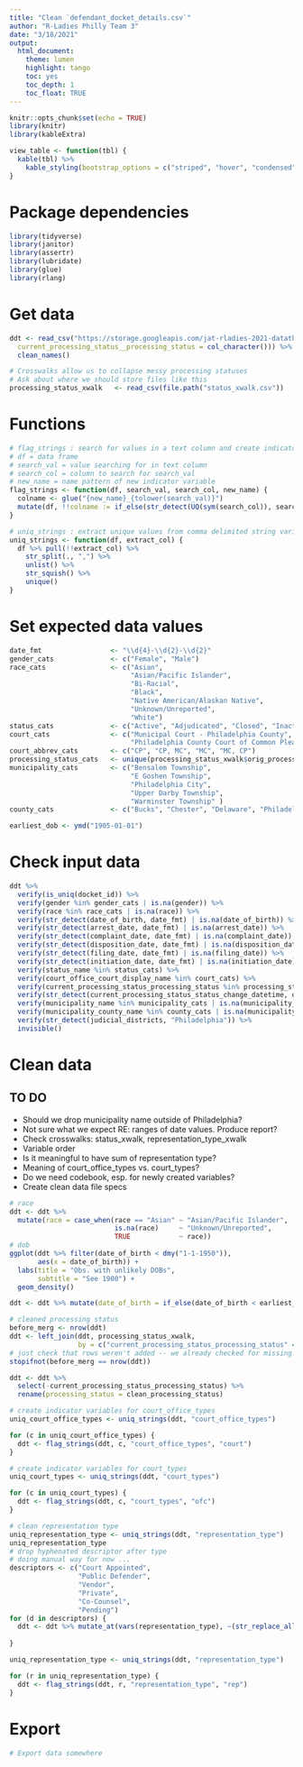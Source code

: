 ```yaml
---
title: "Clean `defendant_docket_details.csv`"
author: "R-Ladies Philly Team 3"
date: "3/18/2021"
output:
  html_document:
    theme: lumen
    highlight: tango
    toc: yes
    toc_depth: 1
    toc_float: TRUE
---
```


```r
knitr::opts_chunk$set(echo = TRUE)
library(knitr)
library(kableExtra)

view_table <- function(tbl) {
  kable(tbl) %>%
    kable_styling(bootstrap_options = c("striped", "hover", "condensed", "responsive"), full_width = FALSE)
}
```

# Package dependencies

```r
library(tidyverse)
library(janitor)
library(assertr)
library(lubridate)
library(glue)
library(rlang)
```

# Get data

```r
ddt <- read_csv("https://storage.googleapis.com/jat-rladies-2021-datathon/defendant_docket_details.csv", col_types = cols(
  current_processing_status__processing_status = col_character())) %>%
  clean_names()

# Crosswalks allow us to collapse messy processing statuses
# Ask about where we should store files like this
processing_status_xwalk   <- read_csv(file.path("status_xwalk.csv"))
```

# Functions
```r
# flag_strings : search for values in a text column and create indicator var = 1 if found in column
# df = data frame
# search_val = value searching for in text column
# search_col = column to search for search_val
# new_name = name pattern of new indicator variable
flag_strings <- function(df, search_val, search_col, new_name) {
  colname <- glue("{new_name}_{tolower(search_val)}")
  mutate(df, !!colname := if_else(str_detect(UQ(sym(search_col)), search_val), 1, 0))
}

# uniq_strings : extract unique values from comma delimited string variables
uniq_strings <- function(df, extract_col) {
  df %>% pull(!!extract_col) %>%
    str_split(., ",") %>%
    unlist() %>%
    str_squish() %>%
    unique()
}

```

# Set expected data values

```r
date_fmt                 <- "\\d{4}-\\d{2}-\\d{2}"
gender_cats              <- c("Female", "Male")
race_cats                <- c("Asian",
                              "Asian/Pacific Islander",
                              "Bi-Racial",
                              "Black",
                              "Native American/Alaskan Native",
                              "Unknown/Unreported",
                              "White")
status_cats              <- c("Active", "Adjudicated", "Closed", "Inactive")
court_cats               <- c("Municipal Court - Philadelphia County",
                              "Philadelphia County Court of Common Pleas")
court_abbrev_cats        <- c("CP", "CP, MC", "MC", "MC, CP")
processing_status_cats   <- unique(processing_status_xwalk$orig_processing_status)
municipality_cats        <- c("Bensalem Township",
                              "E Goshen Township",
                              "Philadelphia City",
                              "Upper Darby Township",
                              "Warminster Township" )
county_cats              <- c("Bucks", "Chester", "Delaware", "Philadelphia")

earliest_dob <- ymd("1905-01-01")

```

# Check input data

```r
ddt %>%
  verify(is_uniq(docket_id)) %>%
  verify(gender %in% gender_cats | is.na(gender)) %>%
  verify(race %in% race_cats | is.na(race)) %>%
  verify(str_detect(date_of_birth, date_fmt) | is.na(date_of_birth)) %>%
  verify(str_detect(arrest_date, date_fmt) | is.na(arrest_date)) %>%
  verify(str_detect(complaint_date, date_fmt) | is.na(complaint_date)) %>%
  verify(str_detect(disposition_date, date_fmt) | is.na(disposition_date)) %>%
  verify(str_detect(filing_date, date_fmt) | is.na(filing_date)) %>%
  verify(str_detect(initiation_date, date_fmt) | is.na(initiation_date)) %>%
  verify(status_name %in% status_cats) %>%
  verify(court_office_court_display_name %in% court_cats) %>%
  verify(current_processing_status_processing_status %in% processing_status_cats | is.na(current_processing_status_processing_status)) %>%
  verify(str_detect(current_processing_status_status_change_datetime, date_fmt)) %>%
  verify(municipality_name %in% municipality_cats | is.na(municipality_name)) %>%
  verify(municipality_county_name %in% county_cats | is.na(municipality_county_name)) %>%
  verify(str_detect(judicial_districts, "Philadelphia")) %>%
  invisible()
```


# Clean data

## TO DO

- Should we drop municipality name outside of Philadelphia?
- Not sure what we expect RE: ranges of date values. Produce report?
- Check crosswalks: status_xwalk, representation_type_xwalk
- Variable order
- Is it meaningful to have sum of representation type?
- Meaning of court_office_types vs. court_types?
- Do we need codebook, esp. for newly created variables?
- Create clean data file specs

```r
# race
ddt <- ddt %>%
  mutate(race = case_when(race == "Asian" ~ "Asian/Pacific Islander",
                          is.na(race)     ~ "Unknown/Unreported",
                          TRUE            ~ race))
# dob
ggplot(ddt %>% filter(date_of_birth < dmy("1-1-1950")),
       aes(x = date_of_birth)) +
  labs(title = "Obs. with unlikely DOBs",
       subtitle = "See 1900") +
  geom_density()

ddt <- ddt %>% mutate(date_of_birth = if_else(date_of_birth < earliest_dob, NA_Date_, date_of_birth))

# cleaned processing status
before_merg <- nrow(ddt)
ddt <- left_join(ddt, processing_status_xwalk,
                 by = c("current_processing_status_processing_status" = "orig_processing_status"))
# just check that rows weren't added -- we already checked for missing categories in xwalk in input data checks
stopifnot(before_merg == nrow(ddt))

ddt <- ddt %>%
  select(-current_processing_status_processing_status) %>%
  rename(processing_status = clean_processing_status)

# create indicator variables for court_office_types
uniq_court_office_types <- uniq_strings(ddt, "court_office_types")

for (c in uniq_court_office_types) {
  ddt <- flag_strings(ddt, c, "court_office_types", "court")
}

# create indicator variables for court_types
uniq_court_types <- uniq_strings(ddt, "court_types")

for (c in uniq_court_types) {
  ddt <- flag_strings(ddt, c, "court_types", "ofc")
}

# clean representation type
uniq_representation_type <- uniq_strings(ddt, "representation_type")
uniq_representation_type
# drop hyphenated descriptor after type
# doing manual way for now ...
descriptors <- c("Court Appointed",
                 "Public Defender",
                 "Vendor",
                 "Private",
                 "Co-Counsel",
                 "Pending")
for (d in descriptors) {
  ddt <- ddt %>% mutate_at(vars(representation_type), ~(str_replace_all(., glue(" - {d}"), "")))
  
}

uniq_representation_type <- uniq_strings(ddt, "representation_type")

for (r in uniq_representation_type) {
  ddt <- flag_strings(ddt, r, "representation_type", "rep")
}

```

# Export

```r
# Export data somewhere
```
